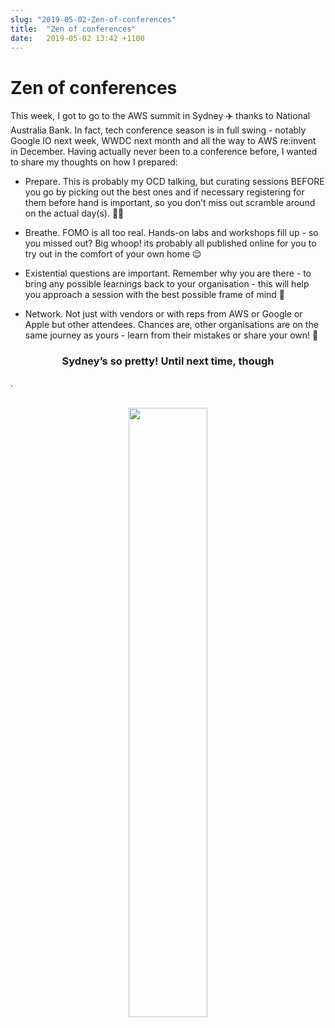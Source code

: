 ```yaml
---
slug: "2019-05-02-Zen-of-conferences"
title:  "Zen of conferences"
date:   2019-05-02 13:42 +1100
---
```



<div className="blogText">

# Zen of conferences

This week, I got to go to the AWS summit in Sydney ✈️ thanks to National Australia Bank. In fact, tech conference season is in full swing - notably Google IO next week, WWDC next month and all the way to AWS re:invent in December. Having actually never been to a conference before, I wanted to share my thoughts on how I prepared:

- Prepare. This is probably my OCD talking, but curating sessions BEFORE you go by picking out the best ones and if necessary registering for them before hand is important, so you don’t miss out scramble around on the actual day(s). 👍🏽

- Breathe. FOMO is all too real. Hands-on labs and workshops fill up - so you missed out? Big whoop! its probably all published online for you to try out in the comfort of your own home 😌

- Existential questions are important. Remember why you are there - to bring any possible learnings back to your organisation - this will help you approach a session with the best possible frame of mind 🎉

- Network. Not just with vendors or with reps from AWS or Google or Apple but other attendees. Chances are, other organisations are on the same journey as yours - learn from their mistakes or share your own! 📱

<h3 align="center"> Sydney’s so pretty! Until next time, though</h3>.
<br/>
<br/>
<p align="center">
<img src= { sydney } width="50%"/>
</p>
</div>